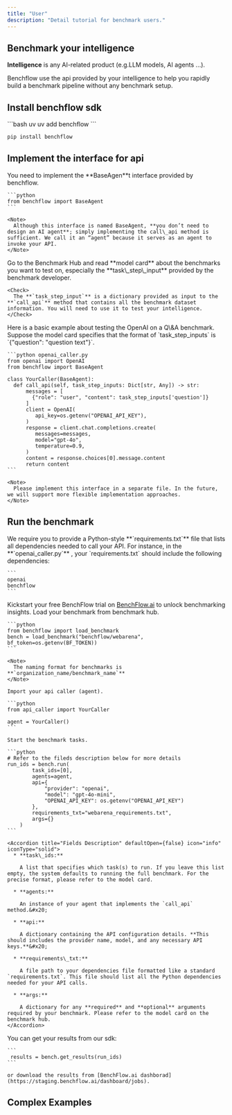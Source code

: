 ```yaml
---
title: "User"
description: "Detail tutorial for benchmark users."
---
```


## Benchmark your intelligence

**Intelligence** is any AI-related product (e.g.LLM models, AI agents ...).&#x20;

Benchflow use the api provided by your intelligence to help you rapidly build a benchmark pipeline without any benchmark setup.

## Install benchflow sdk

<CodeGroup>
  ```bash uv
  uv add benchflow
  ```

  ```bash pip
  pip install benchflow
  ```
</CodeGroup>

## Implement the interface for api

<AccordionGroup>
  <Accordion title="Import the interface for api" defaultOpen={false}>
    You need to implement the **BaseAgen**t interface provided by benchflow.

    ```python
    from benchflow import BaseAgent
    ```

    <Note>
      Although this interface is named BaseAgent, **you don’t need to design an AI agent**; simply implementing the call\_api method is sufficient. We call it an “agent” because it serves as an agent to invoke your API.
    </Note>
  </Accordion>

  <Accordion title="Check the benchmark card" defaultOpen={false}>
    Go to the Benchmark Hub and read **model card** about the benchmarks you want to test on, especially the **task\_step\_input** provided by the benchmark developer.

    <Check>
      The **`task_step_input`** is a dictionary provided as input to the **`call_api`** method that contains all the benchmark dataset information. You will need to use it to test your intelligence.
    </Check>
  </Accordion>

  <Accordion title="Implement your call_api function" defaultOpen={false}>
    Here is a basic example about testing the OpenAI on a Q\&A benchmark. Suppose the model card specifies that the format of `task_step_inputs` is `{"question": "question text"}`.

    ```python openai_caller.py
    from openai import OpenAI
    from benchflow import BaseAgent

    class YourCaller(BaseAgent):
      def call_api(self, task_step_inputs: Dict[str, Any]) -> str:
          messages = [
            {"role": "user", "content": task_step_inputs['question']}
          ]
          client = OpenAI(
             api_key=os.getenv("OPENAI_API_KEY"),
          )
          response = client.chat.completions.create(
             messages=messages,
             model="gpt-4o",
             temperature=0.9,
          )
          content = response.choices[0].message.content
          return content
    ```

    <Note>
      Please implement this interface in a separate file. In the future, we will support more flexible implementation approaches.
    </Note>
  </Accordion>
</AccordionGroup>

## Run the benchmark

<AccordionGroup>
  <Accordion title="Create the environment for calling your api" defaultOpen={false}>
    We require you to provide a Python-style **`requirements.txt`** file that lists all dependencies needed to call your API. For instance, in the **`openai_caller.py`** , your `requirements.txt` should include the following dependencies:

    ```
    openai
    benchflow
    ```
  </Accordion>

  <Accordion title="Get your BenchFlow token" defaultOpen={false}>
    Kickstart your free BenchFlow trial on <a href="https://benchflow.ai" target="_blank" rel="noopener noreferrer">BenchFlow.ai</a> to unlock benchmarking insights.
  </Accordion>

  <Accordion title="Benchmark your intelligence" defaultOpen={false}>
    Load your benchmark from benchmark hub.

    ```python
    from benchflow import load_benchmark
    bench = load_benchmark("benchflow/webarena", bf_token=os.getenv(BF_TOKEN))
    ```

    <Note>
      The naming format for benchmarks is **`organization_name/benchmark_name`**
    </Note>

    Import your api caller (agent).

    ```python
    from api_caller import YourCaller

    agent = YourCaller()
    ```

    Start the benchmark tasks.

    ```python
    # Refer to the fileds description below for more details
    run_ids = bench.run(
            task_ids=[0],
            agents=agent,
            api={
                "provider": "openai", 
                "model": "gpt-4o-mini", 
                "OPENAI_API_KEY": os.getenv("OPENAI_API_KEY")
            },
            requirements_txt="webarena_requirements.txt",
            args={}
        )
    ```

    <Accordion title="Fields Description" defaultOpen={false} icon="info" iconType="solid">
      * **task\_ids:**

        A list that specifies which task(s) to run. If you leave this list empty, the system defaults to running the full benchmark. For the precise format, please refer to the model card.

      * **agents:**

        An instance of your agent that implements the `call_api` method.&#x20;

      * **api:**

        A dictionary containing the API configuration details. **This should includes the provider name, model, and any necessary API keys.**&#x20;

      * **requirements\_txt:**

        A file path to your dependencies file formatted like a standard `requirements.txt`. This file should list all the Python dependencies needed for your API calls.

      * **args:**

        A dictionary for any **required** and **optional** arguments required by your benchmark. Please refer to the model card on the benchmark hub.
    </Accordion>
  </Accordion>

  <Accordion title="Get your results" defaultOpen={false}>
    You can get your results from our sdk:

    ```
     results = bench.get_results(run_ids)
    ```

    or download the results from [BenchFlow.ai dashborad](https://staging.benchflow.ai/dashboard/jobs).
  </Accordion>
</AccordionGroup>

## Complex Examples

<CardGroup cols={3}>
  <Card title="Webarena" icon="sparkles" />

  <Card title="Rarebench" icon="sparkles" />

  <Card title="Webcanvas" icon="sparkles" />
</CardGroup>

##